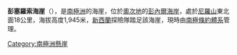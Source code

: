 {{coord|71|4|S|160|6|E|display=title}}

'''彭塞羅索海崖'''（{{lang-en|Penseroso Bluff}}），是[[南極洲|南極洲]]的海崖，位於[[奧次地|奧次地]]的[[彭內爾海岸|彭內爾海岸]]，處於[[尼羅山|尼羅山]]東北面18公里，海拔高度1,945米，[[新西蘭|新西蘭]]探險隊踏足該海崖，現時由[[南極條約體系|南極條約體系]]管理。

[[Category:南極洲懸崖|Category:南極洲懸崖]]


{{Antarctica-geo-stub}}